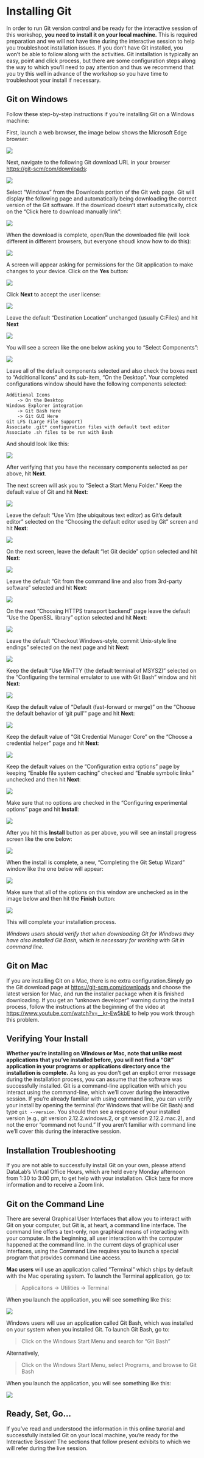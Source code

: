 # Installing Git 

In order to run Git version control and be ready for the interactive session of 
this workshop, **you need to install it on your local machine.** This is required 
preparation and we will not have time during the interactive session to help you 
troubleshoot installation issues. If you don’t have Git installed, you won’t be 
able to follow along with the activities. Git installation is typically an easy, 
point and click process, but there are some configuration steps along the way to 
which you’ll need to pay attention and thus we recommend that you try this well 
in advance of the workshop so you have time to troubleshoot your install if necessary.

## Git on Windows

Follow these step-by-step instructions if you're installing Git on a Windows machine:

First, launch a web browser, the image below shows the Microsoft Edge browser:

![](`r url19`) 

Next, navigate to the following Git download URL in your browser [https://git-scm/com/downloads](https://git-scm.com/downloads):

![](`r url20`) 

Select "Windows" from the Downloads portion of the Git web page. Git will display 
the following page and automatically being downloading the correct version of the 
Git software. If the download doesn't start automatically, click on the "Click here 
to download manually link":

![](`r url21`) 

When the download is complete, open/Run the downloaded file (will look different 
in different browsers, but everyone shoudl know how to do this):

![](`r url22`) 

A screen will appear asking for permissions for the Git application to make changes 
to your device. Click on the **Yes** button:

![](`r url23`) 

Click **Next** to accept the user license:

![](`r url24`) 

Leave the default "Destination Location" unchanged (usually C:\Program Files\Git) 
and hit **Next**

![](`r url25`)

You will see a screen like the one below asking you to "Select Components":

![](`r url26`)

Leave all of the default components selected and also check the boxes next to 
"Additional Icons" and its sub-item, "On the Desktop". Your completed configurations 
window should have the following compenents selected:

	Additional Icons 
		-> On the Desktop
	Windows Explorer integration
		-> Git Bash Here
		-> Git GUI Here
	Git LFS (Large File Support)
	Associate .git* configuration files with default text editor
	Associate .sh files to be run with Bash
	
And should look like this:

![](`r url27`)

After verifying that you have the necessary components selected as per above, 
hit **Next**.

The next screen will ask you to "Select a Start Menu Folder." Keep the default 
value of Git and hit **Next**:

![](`r url28`)

Leave the default "Use Vim (the ubiquitous text editor) as Git's default editor" 
selected on the "Choosing the default editor used by Git" screen and hit **Next**:

![](`r url29`)

On the next screen, leave the default "let Git decide" option selected and hit **Next**:

![](`r url30`)

Leave the default "Git from the command line and also from 3rd-party software" 
selected and hit **Next**:

![](`r url31`)

On the next "Choosing HTTPS transport backend" page leave the default "Use the 
OpenSSL library" option selected and hit **Next**:

![](`r url32`)

Leave the default "Checkout Windows-style, commit Unix-style line endings" 
selected on the next page and hit **Next**:

![](`r url33`)


Keep the default "Use MinTTY (the default terminal of MSYS2)" selected on the 
"Configuring the terminal emulator to use with Git Bash" window and hit **Next**:

![](`r url34`)


Keep the default value of "Default (fast-forward or merge)" on the "Choose the 
default behavior of 'git pull'" page and hit **Next**:

![](`r url35`)

Keep the default value of "Git Credential Manager Core" on the "Choose a 
credential helper" page and hit **Next**:

![](`r url36`)

Keep the default values on the "Configuration extra options" page by keeping 
"Enable file system caching" checked and "Enable symbolic links" unchecked and 
then hit **Next**:

![](`r url37`)


Make sure that no options are checked in the "Configuring experimental options" 
page and hit **Install**:

![](`r url38`)


After you hit this **Install** button as per above, you will see an install 
progress screen like the one below:

![](`r url39`)

When the install is complete, a new, "Completing the Git Setup Wizard" window like 
the one below will appear:

![](`r url40`)

Make sure that all of the options on this window are unchecked as in the image 
below and then hit the **Finish** button:

![](`r url41`)

This will complete your installation process.

*Windows users should verify that when downloading Git for Windows they have *
*also installed Git Bash, which is necessary for working with Git in command line.*

## Git on Mac

If you are installing Git on a Mac, there is no extra configuration.Simply go the 
Git download page at [https://git-scm.com/downloads](https://git-scm.com/downloads) 
and choose the latest version for Mac, and run the installer package when it is 
finished downloading. If you get an "unknown developer" warning during the install 
process, follow the instructions at the beginning of the video at 
[https://www.youtube.com/watch?v=__kr-Ew5kbE ](https://www.youtube.com/watch?v=__kr-Ew5kbE) 
to help you work through this problem.

## Verifying Your Install

**Whether you're installing on Windows or Mac, note that unlike most applications** 
**that you’ve installed before, you will not find a "Git" application in your programs** 
**or applications directory once the installation is complete.** As long as you 
don't get an explicit error message during the installation process, you can 
assume that the software was successfully installed. Git is a command-line 
application with which you interact using the command-line, which we’ll cover during 
the interactive session. If you're already familiar with using command line, you 
can verify your install by opening the terminal (for Windows that will be Git Bash) 
and type `git --version`. You should then see a response of your installed version 
(e.g., git version 2.12.2.windows.2, or git version 2.12.2.mac.2), and not the 
error "command not found." If you aren't familiar with command line we'll cover 
this during the interactive session.

## Installation Troubleshooting

If you are not able to successfully install Git on your own, please attend 
DataLab's Virtual Office Hours, which are held every Monday afternoon from 1:30 
to 3:00 pm, to get help with your installation. 
Click [here](https://datalab.ucdavis.edu/office-hours/) for more information and 
to receive a Zoom link.

## Git on the Command Line

There are several Graphical User Interfaces that allow you to interact with Git 
on your computer, but Git is, at heart, a command line interface. The command 
line offers a text-only, non graphical means of interacting with your computer. 
In the beginning, all user interaction with the computer happened at the command line. 
In the current days of graphical user interfaces, using the Command Line requires 
you to launch a special program that provides command Line access.  

**Mac users** will use an application called "Terminal" which ships by default 
with the Mac operating system. To launch the Terminal application, go to:

> Applicaitons -> Utilities -> Terminal

When you launch the application, you will see something like this:

![](`r url12`)

Windows users will use an application called Git Bash, which was installed on 
your system when you installed Git. To launch Git Bash, go to:

> Click on the Windows Start Menu and search for "Git Bash"

Alternatively,

> Click on the Windows Start Menu, select Programs, and browse to Git Bash

When you launch the application, you will see something like this:

![](`r url13`)

## Ready, Set, Go...

If you've read and understood the information in this online turorial and successfully installed Git on your local machine, you're ready for the Interactive Session!  The sections that follow present exhibits to which we will refer during the live session.